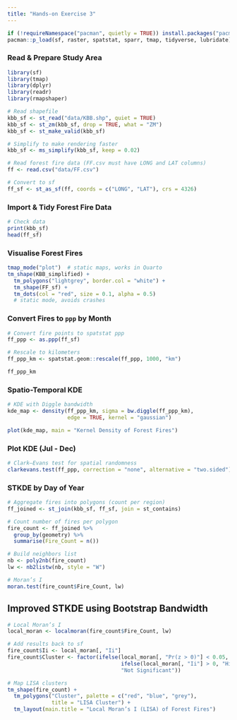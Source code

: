 ```yaml
---
title: "Hands-on Exercise 3"
---
```


```r
if (!requireNamespace("pacman", quietly = TRUE)) install.packages("pacman")
pacman::p_load(sf, raster, spatstat, sparr, tmap, tidyverse, lubridate)
```

### Read & Prepare Study Area

```r
library(sf)
library(tmap)
library(dplyr)
library(readr)
library(rmapshaper)

# Read shapefile
kbb_sf <- st_read("data/KBB.shp", quiet = TRUE)
kbb_sf <- st_zm(kbb_sf, drop = TRUE, what = "ZM")
kbb_sf <- st_make_valid(kbb_sf)

# Simplify to make rendering faster
kbb_sf <- ms_simplify(kbb_sf, keep = 0.02)

# Read forest fire data (FF.csv must have LONG and LAT columns)
ff <- read.csv("data/FF.csv")

# Convert to sf
ff_sf <- st_as_sf(ff, coords = c("LONG", "LAT"), crs = 4326)


```

### Import & Tidy Forest Fire Data

```r
# Check data
print(kbb_sf)
head(ff_sf)
```

### Visualise Forest Fires

```r
tmap_mode("plot")  # static maps, works in Quarto
tm_shape(KBB_simplified) +
  tm_polygons("lightgrey", border.col = "white") +
  tm_shape(FF_sf) +
  tm_dots(col = "red", size = 0.1, alpha = 0.5)
  # static mode, avoids crashes


```

### Convert Fires to `ppp` by Month

```r
# Convert fire points to spatstat ppp
ff_ppp <- as.ppp(ff_sf)

# Rescale to kilometers
ff_ppp_km <- spatstat.geom::rescale(ff_ppp, 1000, "km")

ff_ppp_km
```

### Spatio-Temporal KDE

```r
# KDE with Diggle bandwidth
kde_map <- density(ff_ppp_km, sigma = bw.diggle(ff_ppp_km),
                   edge = TRUE, kernel = "gaussian")

plot(kde_map, main = "Kernel Density of Forest Fires")
```

### Plot KDE (Jul - Dec)

```r
# Clark–Evans test for spatial randomness
clarkevans.test(ff_ppp, correction = "none", alternative = "two.sided")

```

### STKDE by Day of Year

```r
# Aggregate fires into polygons (count per region)
ff_joined <- st_join(kbb_sf, ff_sf, join = st_contains)

# Count number of fires per polygon
fire_count <- ff_joined %>%
  group_by(geometry) %>%
  summarise(Fire_Count = n())

# Build neighbors list
nb <- poly2nb(fire_count)
lw <- nb2listw(nb, style = "W")

# Moran’s I
moran.test(fire_count$Fire_Count, lw)

```

## Improved STKDE using Bootstrap Bandwidth

```r
# Local Moran’s I
local_moran <- localmoran(fire_count$Fire_Count, lw)

# Add results back to sf
fire_count$Ii <- local_moran[, "Ii"]
fire_count$Cluster <- factor(ifelse(local_moran[, "Pr(z > 0)"] < 0.05,
                                    ifelse(local_moran[, "Ii"] > 0, "High-High", "Low-Low"),
                                    "Not Significant"))

# Map LISA clusters
tm_shape(fire_count) +
  tm_polygons("Cluster", palette = c("red", "blue", "grey"),
              title = "LISA Cluster") +
  tm_layout(main.title = "Local Moran’s I (LISA) of Forest Fires")

```

